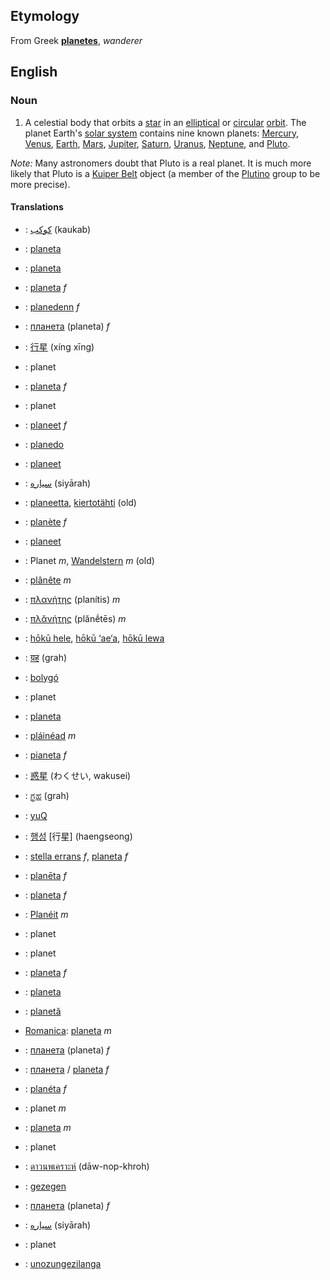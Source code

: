 ==Etymology==
From Greek '''[[planetes]]''', ''wanderer''

==English==

===Noun===
#A celestial body that orbits a [[star]] in an [[elliptical]] or [[circular]] [[orbit]].  The planet Earth's [[solar system]] contains nine known planets: [[Mercury]], [[Venus]], [[Earth]], [[Mars]], [[Jupiter]], [[Saturn]], [[Uranus]], [[Neptune]], and [[Pluto]].

''Note:'' Many astronomers doubt that Pluto is a real planet. It is much more likely that Pluto is a [[Kuiper Belt]] object (a member of the [[Plutino]] group to be more precise).

====Translations====
*{{ar}}: [[كوكب]] (kaukab)
*{{eu}}: [[planeta]]
*{{bns}}: [[planeta]]
*{{bs}}: [[planeta]] ''f''
*{{br}}: [[planedenn]] ''f''
*{{bg}}: [[планета]] (planeta) ''f''
*{{zh}}: [[行星]] (xíng xīng)
*{{hr}}: planet
*{{cs}}: [[planeta]] ''f''
*{{da}}: planet
*{{nl}}: [[planeet]] ''f''
*{{eo}}: [[planedo]]
*{{et}}: [[planeet]]
*{{fa}}: [[سياره]] (siyārah)
*{{fi}}: [[planeetta]], [[kiertotähti]] (old)
*{{fr}}: [[planète]] ''f''
*{{fy}}: [[planeet]]
*{{de}}: Planet ''m'', [[Wandelstern]] ''m'' (old)
*{{gmh}}: [[plânête]] ''m''
*{{el}}: [[πλανήτης]] (planítis) ''m''
*{{grc}}: [[πλᾰνήτης]] (plănḗtēs) ''m''
*{{haw}}: [[hōkū hele]], [[hōkū ‘ae‘a]], [[hōkū lewa]]
*{{hi}}: [[ग्रह]] (grah)
*{{hu}}: [[bolygó]]
*{{id}}: planet
*{{ia}}: [[planeta]]
*{{ga}}: [[pláinéad]] ''m''
*{{it}}: [[pianeta]] ''f''
*{{ja}}: [[惑星]] (わくせい, wakusei)
*{{ka}}: [[ಗ್ರಹ]] (grah)
*{{tlh}}: [[yuQ]]
*{{ko}}: [[행성]] [行星] (haengseong)
*{{la}}: [[stella errans]] ''f'', [[planeta]] ''f''
*{{lv}}: [[planēta]] ''f''
*{{lt}}: [[planeta]] ''f''
*{{lb}}: [[Planéit]] ''m''
*{{ms}}: planet
*{{no}}: planet
*{{pl}}: [[planeta]] ''f''
*{{pt}}: [[planeta]]
*{{ro}}: [[planetă]]
*[[Romanica]]: [[planeta]] ''m''
*{{ru}}: [[планета]] (planeta) ''f''
*{{se}}: [[планета]] / [[planeta]] ''f''
*{{sk}}: [[planéta]] ''f''
*{{sl}}: planet ''m''
*{{es}}: [[planeta]] ''m''
*{{sv}}: planet
*{{th}}: [[ดาวนพเคราะห์]] (dāw-nop-khroh)
*{{tr}}: [[gezegen]]
*{{uk}}: [[планета]] (planeta) ''f''
*{{ur}}: [[سياره]] (siyārah)
*{{vo}}: planet
*{{zu}}: [[unozungezilanga]]
